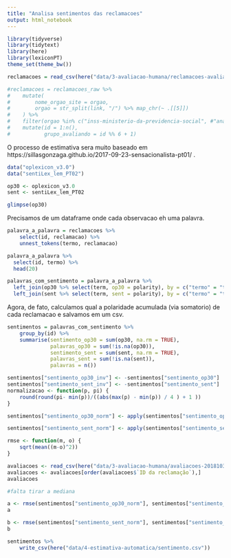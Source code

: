 ```yaml
---
title: "Analisa sentimentos das reclamacoes"
output: html_notebook
---
```


```r
library(tidyverse)
library(tidytext)
library(here)
library(lexiconPT)
theme_set(theme_bw())
```

```r
reclamacoes = read_csv(here("data/3-avaliacao-humana/reclamacoes-avaliadas-20181113.csv"))

#reclamacoes = reclamacoes_raw %>% 
#    mutate(
#        nome_orgao_site = orgao,
#        orgao = str_split(link, "/") %>% map_chr(~ .[[5]])
#    ) %>% 
#    filter(orgao %in% c("inss-ministerio-da-previdencia-social", #"anac-agencia-nacional-de-aviacao-civil")) %>% 
#    mutate(id = 1:n(), 
#           grupo_avaliando = id %% 6 + 1) 
```

O processo de estimativa sera muito baseado em https://sillasgonzaga.github.io/2017-09-23-sensacionalista-pt01/ . 

```r
data("oplexicon_v3.0")
data("sentiLex_lem_PT02")

op30 <- oplexicon_v3.0
sent <- sentiLex_lem_PT02

glimpse(op30)
```

Precisamos de um dataframe onde cada observacao eh uma palavra. 

```r
palavra_a_palavra = reclamacoes %>% 
    select(id, reclamacao) %>% 
    unnest_tokens(termo, reclamacao)

palavra_a_palavra %>%
  select(id, termo) %>%
  head(20)

palavras_com_sentimento = palavra_a_palavra %>% 
  left_join(op30 %>% select(term, op30 = polarity), by = c("termo" = "term")) %>% 
  left_join(sent %>% select(term, sent = polarity), by = c("termo" = "term")) 
```

Agora, de fato, calculamos qual a polaridade acumulada (via somatorio) de cada reclamacao e salvamos em um csv.

```r
sentimentos = palavras_com_sentimento %>% 
    group_by(id) %>%
    summarise(sentimento_op30 = sum(op30, na.rm = TRUE),
              palavras_op30 = sum(!is.na(op30)),
              sentimento_sent = sum(sent, na.rm = TRUE), 
              palavras_sent = sum(!is.na(sent)), 
              palavras = n())

sentimentos["sentimento_op30_inv"] <- -sentimentos["sentimento_op30"]
sentimentos["sentimento_sent_inv"] <- -sentimentos["sentimento_sent"]
normalizacao <- function(p, pi) {
    round(round(pi- min(p))/((abs(max(p) - min(p)) / 4 ) + 1 ))
}

sentimentos["sentimento_op30_norm"] <- apply(sentimentos["sentimento_op30_inv"], 1, function(pi) normalizacao(sentimentos["sentimento_op30_inv"], pi))

sentimentos["sentimento_sent_norm"] <- apply(sentimentos["sentimento_sent_inv"], 1, function(pi) normalizacao(sentimentos["sentimento_sent_inv"], pi))

rmse <- function(m, o) {
    sqrt(mean((m-o)^2))
}

avaliacoes <- read_csv(here("data/3-avaliacao-humana/avaliacoes-20181030.csv"))
avaliacoes <- avaliacoes[order(avaliacoes$`ID da reclamação`),]
avaliacoes

#falta tirar a mediana

a <- rmse(sentimentos["sentimento_op30_norm"], sentimentos["sentimento_op30"])
a

b <- rmse(sentimentos["sentimento_sent_norm"], sentimentos["sentimento_sent"])
b

sentimentos %>% 
    write_csv(here("data/4-estimativa-automatica/sentimento.csv"))
```

